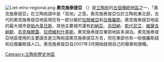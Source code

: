 {{Unreferenced|time=2015-12-29T03:53:39+00:00}}
{{noteTA
|T=zh-cn:奥克什泰蒂亚;zh-hk:奧克什泰蒂亞;zh-tw:奧克施泰提亞;
|1=zh-cn:奥克什泰蒂亚;zh-hk:奧克什泰蒂亞;zh-tw:奧克施泰提亞;
}}
[[File:Liet-etno-regionai.png|thumb]] 
'''奧克施泰提亞''' （{{lang-lt|Aukštaitija}}）是[[立陶宛|立陶宛]]的[[立陶宛传统地区|五個傳統地區]]之一，「奧克施泰提亞」在立陶宛語中是「高地」之意。奧克施泰提亞位於立陶宛東北部，古代的奧克施泰提亞地區現在有一部分屬於[[拉脫維亞|拉脫維亞]]和[[白俄羅斯|白俄羅斯]]。奧克施泰提亞地區的最大城市是[[帕內韋日斯|帕內韋日斯]]，其他主要城市還有[[約納瓦|約納瓦]]、[[烏田納|烏田納]]、[[凱代尼艾|凱代尼艾]]、[[維薩吉納斯|維薩吉納斯]]、[[烏克梅爾蓋|烏克梅爾蓋]]、[[拉德維利什基斯|拉德維利什基斯]]。奧克施泰提亞東部地區多湖泊。奧克施泰提亞地區使用的主要語言是立陶宛語奧克施泰提亞方言，但在東部也有一些俄羅斯語和白俄羅斯語人口。奧克施泰提亞自2007年3月開始啟用自己的徽章和旗幟。

[[Category:立陶宛歷史地區|Category:立陶宛歷史地區]]